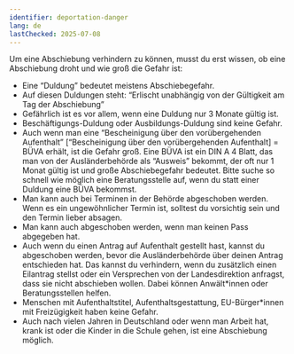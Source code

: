 ```yaml
---
identifier: deportation-danger
lang: de
lastChecked: 2025-07-08
---
```


Um eine Abschiebung verhindern zu können, musst du erst wissen, ob eine Abschiebung droht und wie groß die Gefahr ist:

- Eine “Duldung” bedeutet meistens Abschiebegefahr.
- Auf diesen Duldungen steht: “Erlischt unabhängig von der Gültigkeit am Tag der Abschiebung”
- Gefährlich ist es vor allem, wenn eine Duldung nur 3 Monate gültig ist.
- Beschäftigungs-Duldung oder Ausbildungs-Duldung sind keine Gefahr.
- Auch wenn man eine “Bescheinigung über den vorübergehenden Aufenthalt” \[“Bescheinigung über den vorübergehenden Aufenthalt\] = BÜVA erhält, ist die Gefahr groß. Eine BÜVA ist ein DIN A 4 Blatt, das man von der Ausländerbehörde als “Ausweis” bekommt, der oft nur 1 Monat gültig ist und große Abschiebegefahr bedeutet. Bitte suche so schnell wie möglich eine Beratungsstelle auf, wenn du statt einer Duldung eine BÜVA bekommst.
- Man kann auch bei Terminen in der Behörde abgeschoben werden. Wenn es ein ungewöhnlicher Termin ist, solltest du vorsichtig sein und den Termin lieber absagen.
- Man kann auch abgeschoben werden, wenn man keinen Pass abgegeben hat.
- Auch wenn du einen Antrag auf Aufenthalt gestellt hast, kannst du abgeschoben werden, bevor die Ausländerbehörde über deinen Antrag entschieden hat. Das kannst du verhindern, wenn du zusätzlich einen Eilantrag stellst oder ein Versprechen von der Landesdirektion anfragst, dass sie nicht abschieben wollen. Dabei können Anwält\*innen oder Beratungsstellen helfen.
- Menschen mit Aufenthaltstitel, Aufenthaltsgestattung, EU-Bürger\*innen mit Freizügigkeit haben keine Gefahr.
- Auch nach vielen Jahren in Deutschland oder wenn man Arbeit hat, krank ist oder die Kinder in die Schule gehen, ist eine Abschiebung möglich. <Block identifier="get-legal-advice" />
